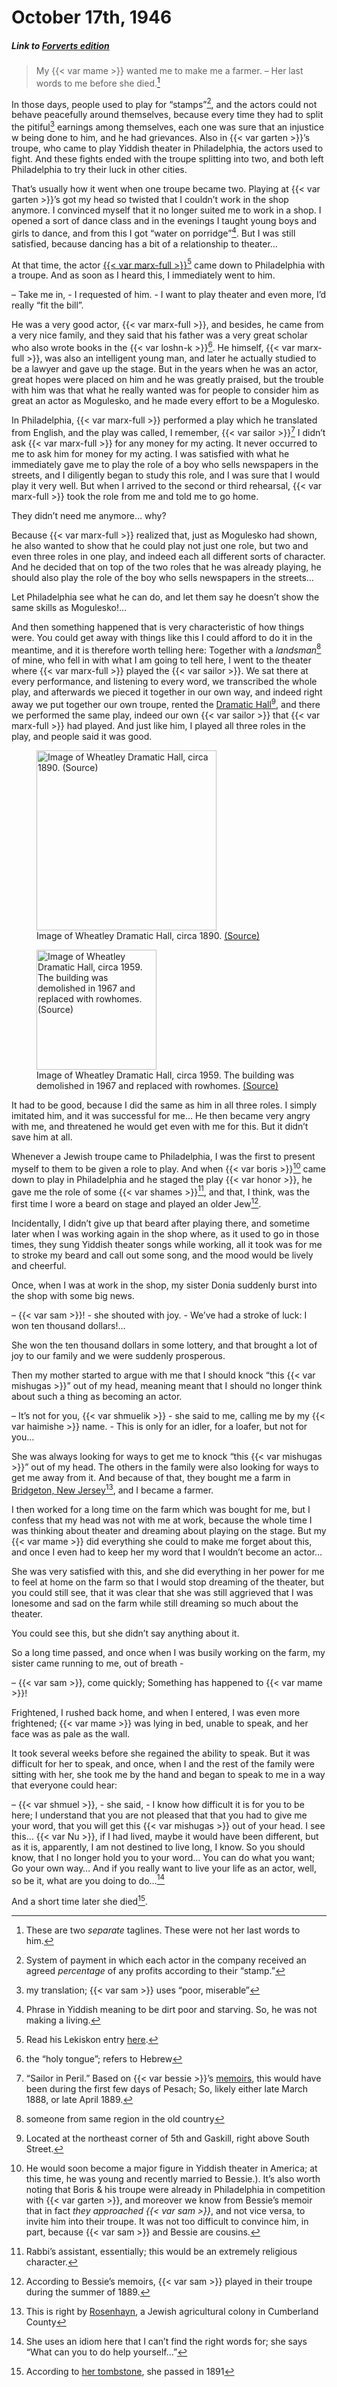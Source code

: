 # October 17th, 1946

##### _Link to [Forverts edition](https://www.nli.org.il/en/newspapers/frw/1946/10/17/01/)_ {.unnumbered}

> My {{< var mame >}} wanted me to make me a farmer. -- Her last words to me before she died.^[These are two _separate_ taglines. These were not her last words to him.]

In those days, people used to play for "stamps"^[System of payment in which each actor in the company received an agreed _percentage_ of any profits according to their "stamp."], and the actors could not behave peacefully around themselves, because every time they had to split the pitiful^[my translation; {{< var sam >}} uses "poor, miserable"] earnings among themselves, each one was sure that an injustice w being done to him, and he had grievances. Also in {{< var garten >}}'s troupe, who came to play Yiddish theater in Philadelphia, the actors used to fight. And these fights ended with the troupe splitting into two, and both left Philadelphia to try their luck in other cities.

That's usually how it went when one troupe became two. Playing at {{< var garten >}}'s got my head so twisted that I couldn't work in the shop anymore. I convinced myself that it no longer suited me to work in a shop. I opened a sort of dance class and in the evenings I taught young boys and girls to dance, and from this I got "water on porridge"^[Phrase in Yiddish meaning to be dirt poor and starving. So, he was not making a living.]. But I was still satisfied, because dancing has a bit of a relationship to theater...

At that time, the actor [{{< var marx-full >}}](https://en.wikipedia.org/wiki/Rudolph_Marks)^[Read his Lekiskon entry [here](https://www.museumoffamilyhistory.com/yt/lex/M/marks-rudolph.htm).] came down to Philadelphia with a troupe. And as soon as I heard this, I immediately went to him.

-- Take me in,  - I requested of him. - I want to play theater and even more, I'd really "fit the bill".

He was a very good actor, {{< var marx-full >}}, and besides, he came from a very nice family, and they said that his father was a very great scholar who also wrote books in the {{< var loshn-k >}}^[the "holy tongue"; refers to Hebrew]. He himself, {{< var marx-full >}}, was also an intelligent young man, and later he actually studied to be a lawyer and gave up the stage. But in the years when he was an actor, great hopes were placed on him and he was greatly praised, but the trouble with him was that what he really wanted was for people to consider him as great an actor as Mogulesko, and he made every effort to be a Mogulesko.

In Philadelphia, {{< var marx-full >}} performed a play which he translated from English, and the play was called, I remember, {{< var sailor >}}^["Sailor in Peril." Based on {{< var bessie >}}'s [memoirs](https://www.yiddishbookcenter.org/collections/yiddish-books/spb-nybc207981/thomashefsky-bessie-mayn-lebens-geshikhte-di-layden-un-freyden-fun-a-idisher-star-aktrise), this would have been during the first few days of Pesach; So, likely either late March 1888, or late April 1889.] I didn't ask {{< var marx-full >}} for any money for my acting. It never occurred to me to ask him for money for my acting. I was satisfied with what he immediately gave me to play the role of a boy who sells newspapers in the streets, and I diligently began to study this role, and I was sure that I would play it very well. But when I arrived to the second or third rehearsal, {{< var marx-full >}} took the role from me and told me to go home.

They didn't need me anymore... why?

Because {{< var marx-full >}} realized that, just as Mogulesko had shown, he also wanted to show that he could play not just one role, but two and even three roles in one play, and indeed each all different sorts of character. And he decided that on top of the two roles that he was already playing, he should also play the role of the boy who sells newspapers in the streets...

Let Philadelphia see what he can do, and let them say he doesn't show the same skills as Mogulesko!...

And then something happened that is very characteristic of how things were. You could get away with things like this I could afford to do it in the meantime, and it is therefore worth telling here:
Together with a _landsman_^[someone from same region in the old country] of mine, who fell in with what I am going to tell here, I went to the theater where {{< var marx-full >}} played the {{< var sailor >}}. We sat there at every performance, and listening to every word, we transcribed the whole play, and afterwards we pieced it together in our own way, and indeed right away we put together our own troupe, rented the [Dramatic Hall](https://www.museumoffamilyhistory.com/jqp-wheatley.htm)^[Located at the northeast corner of 5th and Gaskill, right above South Street.], and there we performed the same play, indeed our own {{< var sailor >}} that {{< var marx-full >}} had played. And just like him, I played all three roles in the play, and people said it was good.

::: {layout-ncol=2}

![Image of Wheatley Dramatic Hall, circa 1890. [(Source)](https://archive.nyu.edu/handle/2451/56843)](../img/dramatic-hall-1890.jpg){#fig-dramatic-hall width="3in"}

![Image of Wheatley Dramatic Hall, circa 1959. The building was demolished in 1967 and replaced with rowhomes. [(Source)](https://www.ocfrealty.com/naked-philly/society-hill/delorean-time-machine-5th-gaskill/)](../img/gaskill-1959.jpg){#fig-gaskill width="2in"}
:::

It had to be good, because I did the same as him in all three roles. I simply imitated him, and it was successful for me... He then became very angry with me, and threatened he would get even with me for this. But it didn't save him at all.

Whenever a Jewish troupe came to Philadelphia, I was the first to present myself to them to be given a role to play. And when {{< var boris >}}^[He would soon become a major figure in Yiddish theater in America; at this time, he was young and recently married to Bessie.). It's also worth noting that Boris & his troupe were already in Philadelphia in competition with {{< var garten >}}, and moreover we know from Bessie's memoir that in fact _they approached {{< var sam >}}_, and not vice versa, to invite him into their troupe. It was not too difficult to convince him, in part, because {{< var sam >}} and Bessie are cousins.] came down to play in Philadelphia and he staged the play {{< var honor >}}, he gave me the role of some {{< var shames >}}^[Rabbi's assistant, essentially; this would be an extremely religious character.], and that, I think, was the first time I wore a beard on stage and played an older Jew^[According to Bessie's memoirs, {{< var sam >}} played in their troupe during the summer of 1889.].

Incidentally, I didn't give up that beard after playing there, and sometime later when I was working again in the shop where, as it used to go in those times, they sung Yiddish theater songs while working, all it took was for me to stroke my beard and call out some song, and the mood would be lively and cheerful.

Once, when I was at work in the shop, my sister Donia suddenly burst into the shop with some big news.

-- {{< var sam >}}! - she shouted with joy. - We've had a stroke of luck: I won ten thousand dollars!...

She won the ten thousand dollars in some lottery, and that brought a lot of joy to our family and we were suddenly prosperous.

Then my mother started to argue with me that I should knock "this {{< var mishugas >}}" out of my head, meaning meant that I should no longer think about such a thing as becoming an actor.

-- It's not for you, {{< var shmuelik >}} - she said to me, calling me by my {{< var haimishe >}} name. - This is only for an idler, for a loafer, but not for you...

She was always looking for ways to get me to knock "this {{< var mishugas >}}" out of my head. The others in the family were also looking for ways to get me away from it. And because of that, they bought me a farm in [Bridgeton, New Jersey](https://en.wikipedia.org/wiki/Bridgeton,_New_Jersey)^[This is right by [Rosenhayn](https://en.wikipedia.org/wiki/Rosenhayn,_New_Jersey), a Jewish agricultural colony in Cumberland County], and I became a farmer.

I then worked for a long time on the farm which was bought for me, but I confess that my head was not with me at work, because the whole time I was thinking about theater and dreaming about playing on the stage. But my {{< var mame >}} did everything she could to make me forget about this, and once I even had to keep her my word that I wouldn't become an actor...

She was very satisfied with this, and she did everything in her power for me to feel at home on the farm so that I would stop dreaming of the theater, but you could still see, that it was clear that she was still aggrieved that I was lonesome and sad on the farm while still dreaming so much about the theater.

You could see this, but she didn't say anything about it.

So a long time passed, and once when I was busily working on the farm, my sister came running to me, out of breath -

-- {{< var sam >}}, come quickly; Something has happened to {{< var mame >}}!

Frightened, I rushed back home, and when I entered, I was even more frightened; {{< var mame >}} was lying in bed, unable to speak, and her face was as pale as the wall.

It took several weeks before she regained the ability to speak. But it was difficult for her to speak, and once, when I and the rest of the family were sitting with her, she took me by the hand and began to speak to me in a way that everyone could hear:

-- {{< var shmuel >}}, - she said, - I know how difficult it is for you to be here; I understand that you are not pleased that that you had to give me your word, that you will get this {{< var mishugas >}} out of your head. I see this... {{< var Nu >}}, if I had lived, maybe it would have been different, but as it is, apparently, I am not destined to live long, I know. So you should know, that I no longer hold you to your word... You can do what you want; Go your own way... And if you really want to live your life as an actor, well, so be it, what are you doing to do...^[She uses an idiom here that I can't find the right words for; she says "What can you to do help yourself..."]

And a short time later she died^[According to [her tombstone](https://www.findagrave.com/memorial/233278368/fega-kasten), she passed in 1891].
